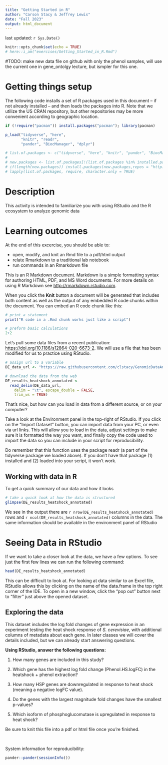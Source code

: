 ```yaml
---
title: "Getting Started in R"
author: "Carson Stacy & Jeffrey Lewis"
date: "Fall 2023"
output: html_document
---
```


last updated: `r Sys.Date()`

```r
knitr::opts_chunk$set(echo = TRUE)
# here::i_am("exercises/Getting_Started_in_R.Rmd")
```

#TODO: make new data file on github with only the phenol samples, will use the current one in gene_ontolgy lecture, but ismpler for this one.

# Getting things setup

The following code installs a set of R packages used in this document -- if not already installed -- and then loads the packages into R. Note that we utilize the US CRAN repository, but other repositories may be more convenient according to geographic location.

```r
if (!require("pacman")) install.packages("pacman"); library(pacman)

p_load("tidyverse", "here", 
       "knitr", "readr",
       "pander", "BiocManager", "dplyr")

# list.of.packages <- c("tidyverse", "here", "knitr", "pander", "BiocManager")
# 
# new.packages <- list.of.packages[!(list.of.packages %in% installed.packages()[,"Package"])]
# if(length(new.packages)) install.packages(new.packages,repos = "http://cran.us.r-project.org")
# lapply(list.of.packages, require, character.only = TRUE)

```

# Description

This activity is intended to familiarize you with using RStudio and the R ecosystem to analyze genomic data

# Learning outcomes

At the end of this excercise, you should be able to:

-   open, modify, and knit an Rmd file to a pdf/html output
-   relate Rmarkdown to a traditional lab notebook
-   run commands in an Rmarkdown file

This is an R Markdown document. Markdown is a simple formatting syntax for authoring HTML, PDF, and MS Word documents. For more details on using R Markdown see <http://rmarkdown.rstudio.com>.

When you click the **Knit** button a document will be generated that includes both content as well as the output of any embedded R code chunks within the document. You can embed an R code chunk like this:

```r
# print a statement
print("R code in a .Rmd chunk works just like a script")

# preform basic calculations
2+2
```

Let's pull some data files from a recent publication: <https://doi.org/10.1186/s12864-020-6673-2>. We will use a file that has been modified for us to practice using RStudio.

```r

# assign url to a variable
DE_data_url <- "https://raw.githubusercontent.com/clstacy/GenomicDataAnalysis_Fa23/main/data/DE_results_heatshock_annotated.tsv"

# download the data from the web
DE_results_heatshock_annotated <-
  read_delim(DE_data_url, 
    delim = "\t", escape_double = FALSE, 
    trim_ws = TRUE)
```

That's nice, but how can you load in data from a different source, or on your computer?

Take a look at the Environment panel in the top-right of RStudio. If you click on the "Import Dataset" button, you can import data from your PC, or even via url links. This will allow you to load in the data, adjust settings to make sure it is formatted the way you want, and finally copy the code used to import the data so you can include in your script for reproducibility.

Do remember that this function uses the package readr (a part of the tidyverse package we loaded above). If you don't have that package (1) installed and (2) loaded into your script, it won't work.

## Working with data in R

To get a quick summary of our data and how it looks

```r
# take a quick look at how the data is structured
glimpse(DE_results_heatshock_annotated)
```

We see in the output there are `r nrow(DE_results_heatshock_annotated)` rows and `r ncol(DE_results_heatshock_annotated)` columns in the data. The same information should be available in the environment panel of RStudio

# Seeing Data in RStudio

If we want to take a closer look at the data, we have a few options. To see just the first few lines we can run the following command:

```r
head(DE_results_heatshock_annotated)
```

This can be difficult to look at. For looking at data similar to an Excel file, RStudio allows this by clicking on the name of the data.frame in the top right corner of the IDE. To open in a new window, click the "pop out" button next to "filter" just above the opened dataset.

## Exploring the data

This dataset includes the log fold changes of gene expression in an experiment testing the heat shock response of *S. cerevisiae*, with additional columns of metadata about each gene. In later classes we will cover the details included, but we can already start answering questions.

**Using RStudio, answer the following questions:**

1.  How many genes are included in this study?

2.  Which gene has the highest log fold change (Phenol.HS.logFC) in the heatshock + phenol extraction?

3.  How many HSP genes are downregulated in response to heat shock (meaning a negative logFC value).

4.  Do the genes with the largest magnitude fold changes have the smallest p-values?

5.  Which isoform of phosphoglucomutase is upregulated in response to heat shock?


Be sure to knit this file into a pdf or html file once you're finished.

<br>

System information for reproducibility:
```r
pander::pander(sessionInfo())
```
